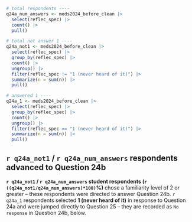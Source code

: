 ```r
# total respondents ----
q24a_num_answers <- meds2024_before_clean |>
  select(reflec_spec) |>
  count() |>
  pull()

# total not answer 1 ----
q24a_not1 <- meds2024_before_clean |>
  select(reflec_spec) |>
  group_by(reflec_spec) |>
  count() |>
  ungroup() |>
  filter(reflec_spec != "1 (never heard of it)") |> 
  summarize(n = sum(n)) |>
  pull()

# answered 1 ----
q24a_1 <- meds2024_before_clean |>
  select(reflec_spec) |>
  group_by(reflec_spec) |>
  count() |>
  ungroup() |>
  filter(reflec_spec == "1 (never heard of it)") |> 
  summarize(n = sum(n)) |>
  pull()
```

::: {.callout-note}
## `r q24a_not1` / `r q24a_num_answers` respondents advanced to Question 24b
**`r q24a_not1` / `r q24a_num_answers` student respondents (`r ((q24a_not1/q24a_num_answers)*100)`%)** chose a familiarity level of 2 or greater – these respondents were directed to answer Question 24b. `r q24a_1` respondents selected **1 (never heard of it)** in response to Question 24a and were jumped directly to Question 25 -- they are recorded as `No response` in Question 24b, below.
:::